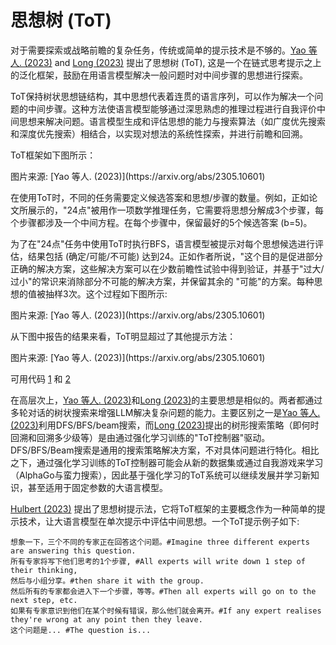 # 思想树 (ToT)


对于需要探索或战略前瞻的复杂任务，传统或简单的提示技术是不够的。[Yao 等人. (2023)](https://arxiv.org/abs/2305.10601) and [Long (2023)](https://arxiv.org/abs/2305.08291) 提出了思想树 (ToT), 这是一个在链式思考提示之上的泛化框架，鼓励在用语言模型解决一般问题时对中间步骤的思想进行探索。

ToT保持树状思想链结构，其中思想代表着连贯的语言序列，可以作为解决一个问题的中间步骤。这种方法使语言模型能够通过深思熟虑的推理过程进行自我评价中间思想来解决问题。语言模型生成和评估思想的能力与搜索算法（如广度优先搜索和深度优先搜索）相结合，以实现对想法的系统性探索，并进行前瞻和回溯。

ToT框架如下图所示：

<Screenshot src={TOT} alt="TOT" />
图片来源: [Yao 等人. (2023)](https://arxiv.org/abs/2305.10601) 

在使用ToT时，不同的任务需要定义候选答案和思想/步骤的数量。例如，正如论文所展示的，"24点"被用作一项数学推理任务，它需要将思想分解成3个步骤，每个步骤都涉及一个中间方程。在每个步骤中，保留最好的5个候选答案 (b=5)。

为了在"24点"任务中使用ToT时执行BFS，语言模型被提示对每个思想候选进行评估，结果包括 (确定/可能/不可能) 达到24。正如作者所说，"这个目的是促进部分正确的解决方案，这些解决方案可以在少数前瞻性试验中得到验证，并基于"过大/过小"的常识来消除部分不可能的解决方案，并保留其余的 "可能"的方案。每种思想的值被抽样3次。这个过程如下图所示:

<Screenshot src={TOT2} alt="TOT2" />
图片来源: [Yao 等人. (2023)](https://arxiv.org/abs/2305.10601) 

从下图中报告的结果来看，ToT明显超过了其他提示方法：

<Screenshot src={TOT3} alt="TOT3" />
图片来源: [Yao 等人. (2023)](https://arxiv.org/abs/2305.10601) 

可用代码 [1](https://github.com/princeton-nlp/tree-of-thought-llm) 和 [2](https://github.com/jieyilong/tree-of-thought-puzzle-solver)

在高层次上，[Yao 等人. (2023)](https://arxiv.org/abs/2305.10601)和[Long (2023)](https://arxiv.org/abs/2305.08291)的主要思想是相似的。两者都通过多轮对话的树状搜索来增强LLM解决复杂问题的能力。主要区别之一是[Yao 等人.(2023)](https://arxiv.org/abs/2305.10601)利用DFS/BFS/beam搜索，而[Long (2023)](https://arxiv.org/abs/2305.08291)提出的树形搜索策略（即何时回溯和回溯多少级等）是由通过强化学习训练的"ToT控制器"驱动。DFS/BFS/Beam搜索是通用的搜索策略解决方案，不对具体问题进行特化。相比之下，通过强化学习训练的ToT控制器可能会从新的数据集或通过自我游戏来学习（AlphaGo与蛮力搜索），因此基于强化学习的ToT系统可以继续发展并学习新知识，甚至适用于固定参数的大语言模型。

[Hulbert (2023)](https://github.com/dave1010/tree-of-thought-prompting) 提出了思想树提示法，它将ToT框架的主要概念作为一种简单的提示技术，让大语言模型在单次提示中评估中间思想。一个ToT提示例子如下:

```
想象一下，三个不同的专家正在回答这个问题。#Imagine three different experts are answering this question.
所有专家将写下他们思考的1个步骤, #All experts will write down 1 step of their thinking,
然后与小组分享。#then share it with the group.
然后所有的专家都会进入下一个步骤，等等。#Then all experts will go on to the next step, etc.
如果有专家意识到他们在某个时候有错误，那么他们就会离开。#If any expert realises they're wrong at any point then they leave.
这个问题是... #The question is...
```
